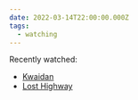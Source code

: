 ```yaml
---
date: 2022-03-14T22:00:00.000Z
tags:
  - watching
---
```

Recently watched:

* [Kwaidan](https://letterboxd.com/film/kwaidan/)
* [Lost Highway](https://letterboxd.com/film/lost-highway/)